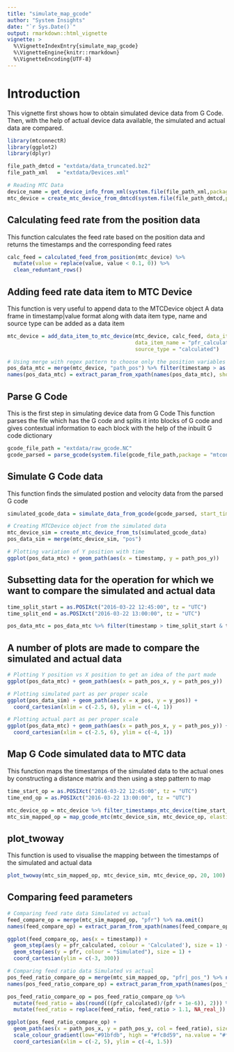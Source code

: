 ```yaml
---
title: "simulate_map_gcode"
author: "System Insights"
date: "`r Sys.Date()`"
output: rmarkdown::html_vignette
vignette: >
  %\VignetteIndexEntry{simulate_map_gcode}
  %\VignetteEngine{knitr::rmarkdown}
  %\VignetteEncoding{UTF-8}
---
```


# Introduction
This vignette first shows how to obtain simulated device data from G Code.
Then, with the help of actual device data available, the simulated and actual data are compared.

```r
library(mtconnectR)
library(ggplot2)
library(dplyr)

file_path_dmtcd = "extdata/data_truncated.bz2"
file_path_xml   = "extdata/Devices.xml"

# Reading MTC Data
device_name = get_device_info_from_xml(system.file(file_path_xml,package = "mtconnectR"))$name[2]
mtc_device = create_mtc_device_from_dmtcd(system.file(file_path_dmtcd,package = "mtconnectR"),     system.file(file_path_xml,package = "mtconnectR"),device_name)
```

## Calculating feed rate from the position data
This function calculates the feed rate based on the position data and returns 
the timestamps and the corresponding feed rates 

```r
calc_feed = calculated_feed_from_position(mtc_device) %>%
  mutate(value = replace(value, value < 0.1, 0)) %>% 
  clean_reduntant_rows()
```

## Adding feed rate data item to MTC Device
This function is very useful to append data to the MTCDevice object
A data frame in timestamp|value format along with data item type, name and source type can be added as a data item

```r
mtc_device = add_data_item_to_mtc_device(mtc_device, calc_feed, data_item_type = "Sample",
                                         data_item_name = "pfr_calculated<PATH_FEEDRATE>",
                                         source_type = "calculated")

# Using merge with regex pattern to choose only the position variables
pos_data_mtc = merge(mtc_device, "path_pos") %>% filter(timestamp > as.POSIXct("2016-03-22"))
names(pos_data_mtc) = extract_param_from_xpath(names(pos_data_mtc), show_warnings = F)
```


## Parse G Code
This is the first step in simulating device data from G Code
This function parses the file which has the G code and splits it into blocks of G code and gives contextual information to each block with the help of the inbuilt G code dictionary 

```r
gcode_file_path = "extdata/raw_gcode.NC"
gcode_parsed = parse_gcode(system.file(gcode_file_path,package = "mtconnectR"))
```

## Simulate G Code data
This function finds the simulated postion and velocity data from the parsed G code
```r
simulated_gcode_data = simulate_data_from_gcode(gcode_parsed, start_time = 0, data_res = 0.1, data_type = "HH") %>%   na.omit()

# Creating MTCDevice object from the simulated data
mtc_device_sim = create_mtc_device_from_ts(simulated_gcode_data)
pos_data_sim = merge(mtc_device_sim, "pos")

# Plotting variation of Y position with time
ggplot(pos_data_mtc) + geom_path(aes(x = timestamp, y = path_pos_y)) 
```

## Subsetting data for the operation for which we want to compare the simulated and actual data
```r
time_split_start = as.POSIXct("2016-03-22 12:45:00", tz = "UTC") 
time_split_end = as.POSIXct("2016-03-22 13:00:00", tz = "UTC") 

pos_data_mtc = pos_data_mtc %>% filter(timestamp > time_split_start & timestamp < time_split_end)
```


## A number of plots are made to compare the simulated and actual data
```r
# Plotting Y position vs X position to get an idea of the part made
ggplot(pos_data_mtc) + geom_path(aes(x = path_pos_x, y = path_pos_y)) 

# Plotting simulated part as per proper scale
ggplot(pos_data_sim) + geom_path(aes(x = x_pos, y = y_pos)) +
  coord_cartesian(xlim = c(-2.5, 6), ylim = c(-4, 1))

# Plotting actual part as per proper scale
ggplot(pos_data_mtc) + geom_path(aes(x = path_pos_x, y = path_pos_y)) +
  coord_cartesian(xlim = c(-2.5, 6), ylim = c(-4, 1))
```

## Map G Code simulated data to MTC data
This function maps the timestamps of the simulated data to the actual ones by constructing a distance matrix and then using a step pattern to map
```r
time_start_op = as.POSIXct("2016-03-22 12:45:00", tz = "UTC")
time_end_op = as.POSIXct("2016-03-22 13:00:00", tz = "UTC")

mtc_device_op = mtc_device %>% filter_timestamps_mtc_device(time_start_op, time_end_op)
mtc_sim_mapped_op = map_gcode_mtc(mtc_device_sim, mtc_device_op, elasticity = 200)
```

## plot_twoway
This function is used to visualise the mapping between the timestamps of the simulated and actual data
```r
plot_twoway(mtc_sim_mapped_op, mtc_device_sim, mtc_device_op, 20, 100)
```

## Comparing feed parameters
```r
# Comparing feed rate data Simulated vs actual 
feed_compare_op = merge(mtc_sim_mapped_op, "pfr") %>% na.omit()
names(feed_compare_op) = extract_param_from_xpath(names(feed_compare_op), show_warnings = F)

ggplot(feed_compare_op, aes(x = timestamp)) +
  geom_step(aes(y = pfr_calculated, colour = 'Calculated'), size = 1) +
  geom_step(aes(y = pfr, colour = "Simulated"), size = 1) +
  coord_cartesian(ylim = c(-3, 300))

# Comparing feed ratio data Simulated vs actual
pos_feed_ratio_compare_op = merge(mtc_sim_mapped_op, "pfr|_pos_") %>% na.omit()
names(pos_feed_ratio_compare_op) = extract_param_from_xpath(names(pos_feed_ratio_compare_op), show_warnings = F)

pos_feed_ratio_compare_op = pos_feed_ratio_compare_op %>%
  mutate(feed_ratio = abs(round(((pfr_calculated)/(pfr + 1e-6)), 2))) %>%
  mutate(feed_ratio = replace(feed_ratio, feed_ratio > 1.1, NA_real_))

ggplot(pos_feed_ratio_compare_op) +
  geom_path(aes(x = path_pos_x, y = path_pos_y, col = feed_ratio), size = 1) +
  scale_colour_gradient(low="#91bfdb", high = "#fc8d59", na.value = "#ffffbf") +
  coord_cartesian(xlim = c(-2, 5), ylim = c(-4, 1.5))
```